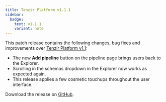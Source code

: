 ```yaml
---
title: Tenzir Platform v1.1.1
sidebar:
  badge:
    text: v1.1.1
    variant: note
---
```


This patch release contains the following changes, bug fixes and improvements
over [Tenzir Platform
v1.1](https://github.com/tenzir/platform/releases/tag/v1.1.0):

- The new **Add pipeline** button on the pipeline page brings users back to
  the Explorer.
- Scrolling in the schemas dropdown in the Explorer now works as expected
  again.
- This release applies a few cosmetic touchups throughout the user interface.

Download the release on [GitHub](https://github.com/tenzir/platform/releases/tag/v1.1.1).
